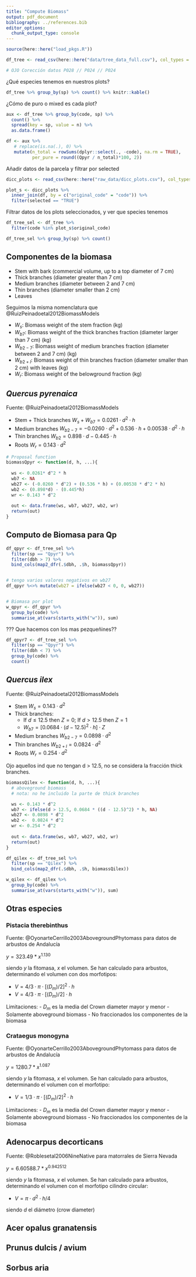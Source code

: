 ```yaml
---
title: "Compute Biomass"
output: pdf_document
bibliography: ../references.bib
editor_options: 
  chunk_output_type: console
---
```


```r
source(here::here("load_pkgs.R"))
```

```r
df_tree <- read_csv(here::here("data/tree_data_full.csv"), col_types = cols())

# OJO Corección datos P028 // P024 // P024 

```

¿Qué especies tenemos en nuestros plots? 

```r
df_tree %>% group_by(sp) %>% count() %>% knitr::kable()
```

¿Cómo de puro o mixed es cada plot? 

```r
aux <- df_tree %>% group_by(code, sp) %>% 
  count() %>% 
  spread(key = sp, value = n) %>% 
  as.data.frame()

df <- aux %>% 
   # replace(is.na(.), 0) %>% 
   mutate(n_total = rowSums(dplyr::select(., -code), na.rm = TRUE),
          per_pure = round((Qpyr / n_total)*100, 2))
```

Añadir datos de la parcela y filtrar por selected 
```r
dicc_plots <- read_csv(here::here("raw_data/dicc_plots.csv"), col_types = cols())

plot_s <- dicc_plots %>% 
  inner_join(df, by = c("original_code" = "code")) %>% 
  filter(selected == "TRUE")
```

Filtrar datos de los plots seleccionados, y ver que species tenemos 

```r
df_tree_sel <- df_tree %>% 
  filter(code %in% plot_s$original_code)

df_tree_sel %>% group_by(sp) %>% count()

```

 
## Componentes de la biomasa 

- Stem with bark (commercial volume, up to a top diameter of 7 cm) 
- Thick branches (diameter greater than 7 cm)
- Medium branches (diameter between 2 and 7 cm)
- Thin branches (diameter smaller than 2 cm) 
- Leaves

Seguimos la misma nomenclatura que @RuizPeinadoetal2012BiomassModels 

- $W_{s}$: Biomass weight of the stem fraction (kg)
- $W_{b7}$: Biomass weight of the thick branches fraction (diameter larger than 7 cm) (kg)
- $W_{b2-7}$: Biomass weight of medium branches fraction (diameter between 2 and 7 cm) (kg)
- $W_{b2+l}$: Biomass weight of thin branches fraction (diameter smaller than 2 cm) with leaves (kg)
- $W_{r}$: Biomass weight of the belowground fraction (kg)


## *Quercus pyrenaica* 
Fuente: @RuizPeinadoetal2012BiomassModels

- Stem + Thick branches $W_{s} + W_{b7} = 0.0261 \cdot d^2 \cdot h$ 
- Medium branches $W_{b2-7} = -0.0260 \cdot d^2  + 0.536 \cdot h + 0.00538 \cdot d^2 \cdot h$
- Thin branches $W_{b2} = 0.898 \cdot d  - 0.445 \cdot h$
- Roots $W_{r} = 0.143 \cdot d^2$

```r
# Proposal function
biomassQpyr <- function(d, h, ...){
  
  ws <- 0.0261* d^2 * h
  wb7 <- NA 
  wb27 <- (-0.0260 * d^2) + (0.536 * h) + (0.00538 * d^2 * h)
  wb2 <- (0.898*d) - (0.445*h)
  wr <- 0.143 * d^2
  
  out <- data.frame(ws, wb7, wb27, wb2, wr)
  return(out)
}
```


## Computo de Biomasa para Qp 
```r
df_qpyr <- df_tree_sel %>% 
  filter(sp == "Qpyr") %>% 
  filter(dbh > 7) %>% 
  bind_cols(map2_dfr(.$dbh, .$h, biomassQpyr)) 


# tengo varios valores negativos en wb27 
df_qpyr %<>% mutate(wb27 = ifelse(wb27 < 0, 0, wb27)) 


# Biomasa por plot 
w_qpyr <- df_qpyr %>% 
  group_by(code) %>% 
  summarise_at(vars(starts_with("w")), sum) 
```

??? Que hacemos con los mas pezqueñines?? 
```r
df_qpyr7 <- df_tree_sel %>% 
  filter(sp == "Qpyr") %>% 
  filter(dbh < 7) %>% 
  group_by(code) %>% 
  count()

```

## *Quercus ilex* 
Fuente: @RuizPeinadoetal2012BiomassModels

- Stem $W_{s} = 0.143 \cdot d^2$ 
- Thick branches: 
    - If $d \leq 12.5$ then $Z = 0$; If $d > 12.5$ then $Z = 1$ 
    - $W_{b7} = [0.0684 \cdot (d - 12.5)^2 \cdot h ]\cdot Z$ 

- Medium branches $W_{b2-7} = 0.0898 \cdot d^2$
- Thin branches $W_{b2+l} = 0.0824 \cdot d^2$
- Roots $W_{r} = 0.254 \cdot d^2$

Ojo aquellos ind que no tengan d > 12.5, no se considera la fracción thick branches. 
```r
biomassQilex <- function(d, h, ...){
  # aboveground biomass 
  # nota: no he incluido la parte de thick branches 

  ws <- 0.143 * d^2
  wb7 <- ifelse(d > 12.5, 0.0684 * ((d - 12.5)^2) * h, NA)
  wb27 <- 0.0898 * d^2
  wb2 <-  0.0824 * d^2
  wr <- 0.254 * d^2
  
  out <- data.frame(ws, wb7, wb27, wb2, wr)
  return(out)
} 
```


```r
df_qilex <- df_tree_sel %>% 
  filter(sp == "Qilex") %>% 
  bind_cols(map2_dfr(.$dbh, .$h, biomassQilex))

w_qilex <- df_qilex %>% 
  group_by(code) %>% 
  summarise_at(vars(starts_with("w")), sum) 
```


## Otras especies 
### Pistacia therebinthus 
Fuente: @OyonarteCerrillo2003AbovegroundPhytomass para datos de arbustos de Andalucía 

$y = 323.49 * x^{1.130}$ 

siendo $y$ la fitomasa, $x$ el volumen. Se han calculado para arbustos, determinando el volumen con dos morfotipos: 

- $V = 4/3\cdot  \pi \cdot [(D_m)/2]^2 \cdot h$ 
- $V = 4/3\cdot  \pi \cdot [(D_m)/2] \cdot h$

Limitaciones: 
- $D_m$ es la media del Crown diameter mayor y menor
- Solamente aboveground biomass
- No fraccionados los componentes de la biomasa 

### Crataegus monogyna 
Fuente: @OyonarteCerrillo2003AbovegroundPhytomass para datos de arbustos de Andalucía

$y = 1280.7 * x^{1.087}$ 

siendo $y$ la fitomasa, $x$ el volumen. Se han calculado para arbustos, determinando el volumen con el morfotipo: 

- $V = 1/3\cdot  \pi \cdot [(D_m)/2]^2 \cdot h$ 

Limitaciones: 
- $D_m$ es la media del Crown diameter mayor y menor
- Solamente aboveground biomass
- No fraccionados los componentes de la biomasa 

## Adenocarpus decorticans 
Fuente: @Roblesetal2006NineNative para matorrales de Sierra Nevada

$y = 6.60588.7 * x^{0.942512}$ 

siendo $y$ la fitomasa, $x$ el volumen. Se han calculado para arbustos, determinando el volumen con el morfotipo cilindro circular: 

- $V = \pi \cdot d^2 \cdot h/4$ 

siendo $d$ el diámetro (crow diameter)


## Acer opalus granatensis 

## Prunus dulcis / avium 

## Sorbus aria 








